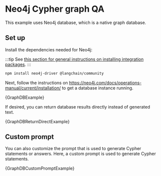
# Neo4j Cypher graph QA

This example uses Neo4j database, which is a native graph database.

## Set up

Install the dependencies needed for Neo4j:

:::tip
See [this section for general instructions on installing integration packages](/docs/get_started/installation#installing-integration-packages).
:::

```bash npm2yarn
npm install neo4j-driver @langchain/community
```

Next, follow the instructions on https://neo4j.com/docs/operations-manual/current/installation/ to get a database instance running.

<CodeBlock language="typescript">{GraphDBExample}</CodeBlock>

If desired, you can return database results directly instead of generated text.

<CodeBlock language="typescript">{GraphDBReturnDirectExample}</CodeBlock>

## Custom prompt

You can also customize the prompt that is used to generate Cypher statements or answers. Here, a custom prompt is used to generate Cypher statements.

<CodeBlock language="typescript">{GraphDBCustomPromptExample}</CodeBlock>
